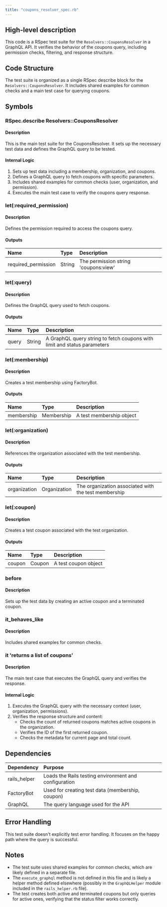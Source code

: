 ```yaml
---
title: "coupons_resolver_spec.rb"
---
```


## High-level description
This code is a RSpec test suite for the `Resolvers::CouponsResolver` in a GraphQL API. It verifies the behavior of the coupons query, including permission checks, filtering, and response structure.

## Code Structure
The test suite is organized as a single RSpec describe block for the `Resolvers::CouponsResolver`. It includes shared examples for common checks and a main test case for querying coupons.

## Symbols

### RSpec.describe Resolvers::CouponsResolver
#### Description
This is the main test suite for the CouponsResolver. It sets up the necessary test data and defines the GraphQL query to be tested.

#### Internal Logic
1. Sets up test data including a membership, organization, and coupons.
2. Defines a GraphQL query to fetch coupons with specific parameters.
3. Includes shared examples for common checks (user, organization, and permission).
4. Executes the main test case to verify the coupons query response.

### let(:required_permission)
#### Description
Defines the permission required to access the coupons query.

#### Outputs
| Name | Type | Description |
|:-----|:-----|:------------|
| required_permission | String | The permission string 'coupons:view' |

### let(:query)
#### Description
Defines the GraphQL query used to fetch coupons.

#### Outputs
| Name | Type | Description |
|:-----|:-----|:------------|
| query | String | A GraphQL query string to fetch coupons with limit and status parameters |

### let(:membership)
#### Description
Creates a test membership using FactoryBot.

#### Outputs
| Name | Type | Description |
|:-----|:-----|:------------|
| membership | Membership | A test membership object |

### let(:organization)
#### Description
References the organization associated with the test membership.

#### Outputs
| Name | Type | Description |
|:-----|:-----|:------------|
| organization | Organization | The organization associated with the test membership |

### let(:coupon)
#### Description
Creates a test coupon associated with the test organization.

#### Outputs
| Name | Type | Description |
|:-----|:-----|:------------|
| coupon | Coupon | A test coupon object |

### before
#### Description
Sets up the test data by creating an active coupon and a terminated coupon.

### it_behaves_like
#### Description
Includes shared examples for common checks.

### it 'returns a list of coupons'
#### Description
The main test case that executes the GraphQL query and verifies the response.

#### Internal Logic
1. Executes the GraphQL query with the necessary context (user, organization, permissions).
2. Verifies the response structure and content:
   - Checks the count of returned coupons matches active coupons in the organization.
   - Verifies the ID of the first returned coupon.
   - Checks the metadata for current page and total count.

## Dependencies
| Dependency | Purpose |
|:-----------|:--------|
| rails_helper | Loads the Rails testing environment and configuration |
| FactoryBot | Used for creating test data (membership, coupon) |
| GraphQL | The query language used for the API |

## Error Handling
This test suite doesn't explicitly test error handling. It focuses on the happy path where the query is successful.

## Notes
- The test suite uses shared examples for common checks, which are likely defined in a separate file.
- The `execute_graphql` method is not defined in this file and is likely a helper method defined elsewhere (possibly in the `GraphQLHelper` module included in the `rails_helper.rb` file).
- The test creates both active and terminated coupons but only queries for active ones, verifying that the status filter works correctly.